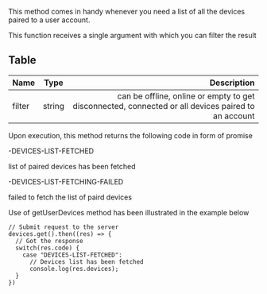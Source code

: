
This method comes in handy whenever you need a list of all the devices paired to a user account.

This function receives a single argument with which you can filter the result

## Table

| Name       | Type |   Description |
| :------------ | :---------: | ----------: |
| filter     |    string    | can be offline, online or empty to get disconnected, connected or all devices paired to an account|	

Upon execution, this method returns the following code in form of promise

-DEVICES-LIST-FETCHED

list of paired devices has been fetched

-DEVICES-LIST-FETCHING-FAILED

failed to fetch the list of paird devices

Use of getUserDevices method has been illustrated in the example below

```
// Submit request to the server
devices.get().then((res) => {
  // Got the response
  switch(res.code) {
    case "DEVICES-LIST-FETCHED": 
      // Devices list has been fetched
      console.log(res.devices);
  }
})
```



